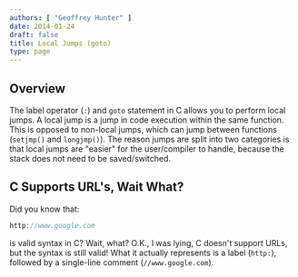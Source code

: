 ```yaml
---
authors: [ "Geoffrey Hunter" ]
date: 2014-01-24
draft: false
title: Local Jumps (goto)
type: page
---
```



## Overview

The label operator (`:`) and `goto` statement in C allows you to perform local jumps. A local jump is a jump in code execution within the same function. This is opposed to non-local jumps, which can jump between functions (`setjmp()` and `longjmp()`). The reason jumps are split into two categories is that local jumps are "easier" for the user/compiler to handle, because the stack does not need to be saved/switched.

## C Supports URL's, Wait What?

Did you know that:

```c
http://www.google.com
```

is valid syntax in C? Wait, what? O.K., I was lying, C doesn't support URLs, but the syntax is still valid! What it actually represents is a label (`http:`), followed by a single-line comment (`//www.google.com`).
